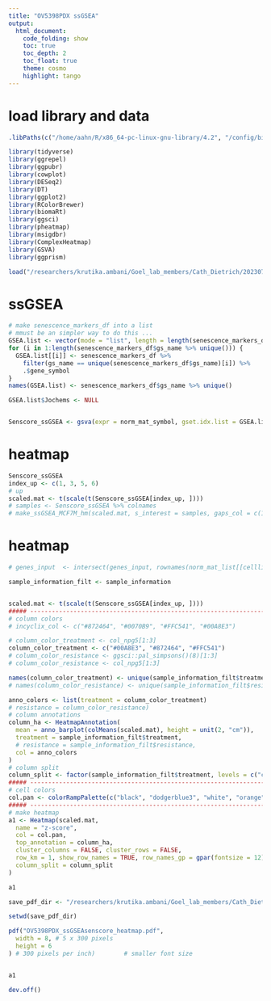 ```yaml
---
title: "OV5398PDX ssGSEA"
output:
  html_document:
    code_folding: show
    toc: true
    toc_depth: 2
    toc_float: true
    theme: cosmo
    highlight: tango
---
```



# load library and data

```r
.libPaths(c("/home/aahn/R/x86_64-pc-linux-gnu-library/4.2", "/config/binaries/R/4.2.0/R_libraries", "/config/binaries/R/4.2.0/lib64/R/library"))
```

```r
library(tidyverse)
library(ggrepel)
library(ggpubr)
library(cowplot)
library(DESeq2)
library(DT)
library(ggplot2)
library(RColorBrewer)
library(biomaRt)
library(ggsci)
library(pheatmap)
library(msigdbr)
library(ComplexHeatmap)
library(GSVA)
library(ggprism)
```

```r
load("/researchers/krutika.ambani/Goel_lab_members/Cath_Dietrich/20230704_OV5398PDX_OVCAR3_ARC_Veh_RNA/R_analysis/OV598PDX/1.QC/data/RData/prep.RData")
```

# ssGSEA

```r
# make senescence_markers_df into a list
# mmust be an simpler way to do this ...
GSEA.list <- vector(mode = "list", length = length(senescence_markers_df$gs_name %>% unique()))
for (i in 1:length(senescence_markers_df$gs_name %>% unique())) {
  GSEA.list[[i]] <- senescence_markers_df %>%
    filter(gs_name == unique(senescence_markers_df$gs_name)[i]) %>%
    .$gene_symbol
}
names(GSEA.list) <- senescence_markers_df$gs_name %>% unique()

GSEA.list$Jochems <- NULL


Senscore_ssGSEA <- gsva(expr = norm_mat_symbol, gset.idx.list = GSEA.list, mx.diff = TRUE, verbose = TRUE, parallel.sz = 2, method = "ssgsea") %>% data.frame()
```


# heatmap 

```r
Senscore_ssGSEA
index_up <- c(1, 3, 5, 6)
# up
scaled.mat <- t(scale(t(Senscore_ssGSEA[index_up, ])))
# samples <- Senscore_ssGSEA %>% colnames
# make_ssGSEA_MCF7M_hm(scaled.mat, s_interest = samples, gaps_col = c(12,17))
```

# heatmap
                
```r
# genes_input  <- intersect(genes_input, rownames(norm_mat_list[[cellline]]))

sample_information_filt <- sample_information


scaled.mat <- t(scale(t(Senscore_ssGSEA[index_up, ])))
##### ----------------------------------------------------------------------------------------------------
# column colors
# incyclix_col <- c("#872464", "#0070B9", "#FFC541", "#00A8E3")

# column_color_treatment <- col_npg5[1:3]
column_color_treatment <- c("#00A8E3", "#872464", "#FFC541")
# column_color_resistance <- ggsci::pal_simpsons()(8)[1:3]
# column_color_resistance <- col_npg5[1:3]

names(column_color_treatment) <- unique(sample_information_filt$treatment)
# names(column_color_resistance) <- unique(sample_information_filt$resistance)

anno_colors <- list(treatment = column_color_treatment)
# resistance = column_color_resistance)
# column annotations
column_ha <- HeatmapAnnotation(
  mean = anno_barplot(colMeans(scaled.mat), height = unit(2, "cm")),
  treatment = sample_information_filt$treatment,
  # resistance = sample_information_filt$resistance,
  col = anno_colors
)
# column split
column_split <- factor(sample_information_filt$treatment, levels = c("control", "CDK2i200mpkQD", "CDK2i100mpkBID"))
##### ----------------------------------------------------------------------------------------------------
# cell colors
col.pan <- colorRampPalette(c("black", "dodgerblue3", "white", "orange", "red"))(100)
##### ----------------------------------------------------------------------------------------------------
# make heatmap
a1 <- Heatmap(scaled.mat,
  name = "z-score",
  col = col.pan,
  top_annotation = column_ha,
  cluster_columns = FALSE, cluster_rows = FALSE,
  row_km = 1, show_row_names = TRUE, row_names_gp = gpar(fontsize = 12),
  column_split = column_split
)

a1
```

```r
save_pdf_dir <- "/researchers/krutika.ambani/Goel_lab_members/Cath_Dietrich/20230704_OV5398PDX_OVCAR3_ARC_Veh_RNA/R_analysis/OV598PDX/paper_figures/figures_output"

setwd(save_pdf_dir)

pdf("OV5398PDX_ssGSEAsenscore_heatmap.pdf",
  width = 8, # 5 x 300 pixels
  height = 6
) # 300 pixels per inch)        # smaller font size


a1

dev.off()
```


